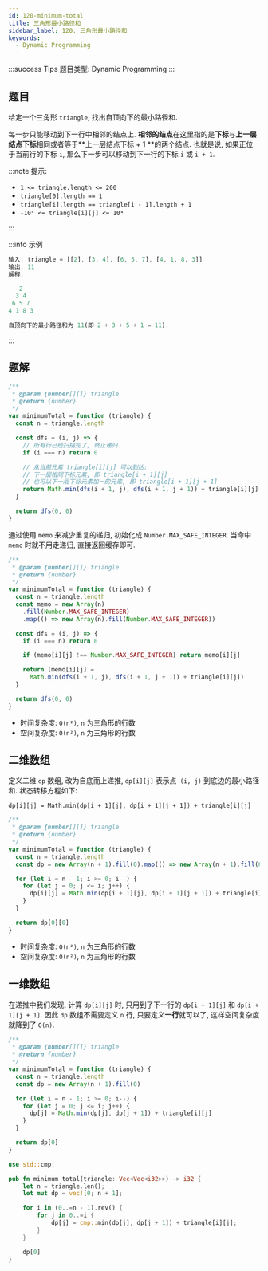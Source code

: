 ```yaml
---
id: 120-minimum-total
title: 三角形最小路径和
sidebar_label: 120. 三角形最小路径和
keywords:
  - Dynamic Programming
---
```


:::success Tips
题目类型: Dynamic Programming
:::

## 题目

给定一个三角形 `triangle`, 找出自顶向下的最小路径和.

每一步只能移动到下一行中相邻的结点上. **相邻的结点**在这里指的是**下标**与**上一层结点下标**相同或者等于**上一层结点下标 + 1 **的两个结点.
也就是说, 如果正位于当前行的下标 `i`, 那么下一步可以移动到下一行的下标 `i` 或 `i + 1`.

:::note 提示:

- `1 <= triangle.length <= 200`
- `triangle[0].length == 1`
- `triangle[i].length == triangle[i - 1].length + 1`
- `-10⁴ <= triangle[i][j] <= 10⁴`

:::

:::info 示例

```ts
输入: triangle = [[2], [3, 4], [6, 5, 7], [4, 1, 8, 3]]
输出: 11
解释:

   2
  3 4
 6 5 7
4 1 8 3

自顶向下的最小路径和为 11(即 2 + 3 + 5 + 1 = 11).
```

:::

## 题解


<Tabs>
  <TabItem value="JavaScript - 递归 / 记忆化递归" label="JavaScript - 递归 / 记忆化递归">

```ts
/**
 * @param {number[][]} triangle
 * @return {number}
 */
var minimumTotal = function (triangle) {
  const n = triangle.length

  const dfs = (i, j) => {
    // 所有行已经扫描完了, 终止递归
    if (i === n) return 0

    // 从当前元素 triangle[i][j] 可以到达:
    // 下一层相同下标元素, 即 triangle[i + 1][j]
    // 也可以下一层下标元素加一的元素, 即 triangle[i + 1][j + 1]
    return Math.min(dfs(i + 1, j), dfs(i + 1, j + 1)) + triangle[i][j]
  }

  return dfs(0, 0)
}
```

通过使用 `memo` 来减少重复的递归, 初始化成 `Number.MAX_SAFE_INTEGER`. 当命中 `memo` 时就不用走递归, 直接返回缓存即可.

```ts
/**
 * @param {number[][]} triangle
 * @return {number}
 */
var minimumTotal = function (triangle) {
  const n = triangle.length
  const memo = new Array(n)
    .fill(Number.MAX_SAFE_INTEGER)
    .map(() => new Array(n).fill(Number.MAX_SAFE_INTEGER))

  const dfs = (i, j) => {
    if (i === n) return 0

    if (memo[i][j] !== Number.MAX_SAFE_INTEGER) return memo[i][j]

    return (memo[i][j] =
      Math.min(dfs(i + 1, j), dfs(i + 1, j + 1)) + triangle[i][j])
  }

  return dfs(0, 0)
}
```

- 时间复杂度: `O(n²)`, `n` 为三角形的行数
- 空间复杂度: `O(n²)`, `n` 为三角形的行数

</TabItem>
<TabItem value="JavaScript - 动态规划二维 / 一维数组" label="JavaScript - 动态规划二维 / 一维数组" default>

## 二维数组

定义二维 `dp` 数组, 改为自底而上递推, `dp[i][j]` 表示点` (i, j)` 到底边的最小路径和. 状态转移方程如下:

`dp[i][j] = Math.min(dp[i + 1][j], dp[i + 1][j + 1]) + triangle[i][j]`

```ts
/**
 * @param {number[][]} triangle
 * @return {number}
 */
var minimumTotal = function (triangle) {
  const n = triangle.length
  const dp = new Array(n + 1).fill(0).map(() => new Array(n + 1).fill(0))

  for (let i = n - 1; i >= 0; i--) {
    for (let j = 0; j <= i; j++) {
      dp[i][j] = Math.min(dp[i + 1][j], dp[i + 1][j + 1]) + triangle[i][j]
    }
  }

  return dp[0][0]
}
```

- 时间复杂度: `O(n²)`, `n` 为三角形的行数
- 空间复杂度: `O(n²)`, `n` 为三角形的行数

## 一维数组

在递推中我们发现, 计算 `dp[i][j]` 时, 只用到了下一行的 `dp[i + 1][j]` 和 `dp[i + 1][j + 1]`. 因此 `dp` 数组不需要定义 `n` 行, 只要定义**一行**就可以了, 这样空间复杂度就降到了 `O(n)`.

```ts
/**
 * @param {number[][]} triangle
 * @return {number}
 */
var minimumTotal = function (triangle) {
  const n = triangle.length
  const dp = new Array(n + 1).fill(0)

  for (let i = n - 1; i >= 0; i--) {
    for (let j = 0; j <= i; j++) {
      dp[j] = Math.min(dp[j], dp[j + 1]) + triangle[i][j]
    }
  }

  return dp[0]
}
```

</TabItem>
<TabItem value="Rust" label="Rust">

```rust
use std::cmp;

pub fn minimum_total(triangle: Vec<Vec<i32>>) -> i32 {
    let n = triangle.len();
    let mut dp = vec![0; n + 1];

    for i in (0..=n - 1).rev() {
        for j in 0..=i {
            dp[j] = cmp::min(dp[j], dp[j + 1]) + triangle[i][j];
        }
    }

    dp[0]
}
```

</TabItem>
</Tabs>

